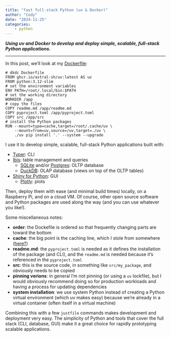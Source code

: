```yaml
---
title: "fast full-stack Python (uv & Docker)"
author: "Cody"
date: "2024-11-25"
categories: 
    - python
---
```


***Using uv and Docker to develop and deploy simple, scalable, full-stack Python applications.***

---

In this post, we'll look at my [Dockerfile](https://github.com/dkdc-io/dkdc/tree/main/Dockerfile):

```
# dkdc Dockerfile
FROM ghcr.io/astral-sh/uv:latest AS uv
FROM python:3.12-slim
# set the environment variables
ENV PATH=/root/.local/bin:$PATH
# set the working directory
WORKDIR /app
# copy the files
COPY readme.md /app/readme.md
COPY pyproject.toml /app/pyproject.toml
COPY src /app/src
# install the Python packages
RUN --mount=type=cache,target=/root/.cache/uv \
    --mount=from=uv,source=/uv,target=./uv \
    ./uv pip install '.' --system --upgrade
```

I use it to develop simple, scalable, full-stack Python applications built with:

- [Typer](https://typer.tiangolo.com): CLI
- [Ibis](https://github.com/ibis-project/ibis): table management and queries
    - [SQLite](https://github.com/sqlite/sqlite) and/or [Postgres](https://github.com/postgres/postgres): OLTP database
    - [DuckDB](https://github.com/duckdb/duckdb): OLAP database (views on top of the OLTP tables)
- [Shiny for Python](https://github.com/posit-dev/py-shiny): GUI
    - [Plotly](https://github.com/plotly/plotly.py): plots

Then, deploy them with ease (and minimal build times) locally, on a Raspberry Pi, and on a cloud VM. Of course, other open source software and Python packages are used along the way (and you can use whatever you like!).

Some miscellaneous notes:

- **order**: the Dockefile is ordered so that frequently changing parts are toward the bottom
- **cache**: the big point is the caching line, which I stole from somewhere ([here?](https://github.com/astral-sh/uv/issues/4385))
- **readme.md**: the `pyproject.toml` is needed as it defines the installation of the package (and CLI), and the `readme.md` is needed because it's referenced in the `pyproject.toml`
- **src**: this is the source code, in something like `src/my_package`, and obviously needs to be copied
- **pinning verions**: in general I'm not pinning (or using a `uv` lockfile), but I would obviously recommend doing so for production workloads and having a process for updating dependencies
- **system installation**: we use system Python instead of creating a Python virtual environment (which uv makes easy) because we're already in a virtual container (often itself in a virtual machine)

Combining this with a few `justfile` commands makes development and deployment very easy. The simplicity of Python and tools that cover the full stack (CLI, database, GUI) make it a great choice for rapidly prototyping scalable applications.
